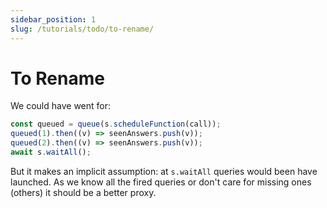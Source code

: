 ```yaml
---
sidebar_position: 1
slug: /tutorials/todo/to-rename/
---
```



# To Rename

We could have went for:

```js
const queued = queue(s.scheduleFunction(call));
queued(1).then((v) => seenAnswers.push(v));
queued(2).then((v) => seenAnswers.push(v));
await s.waitAll();
```

But it makes an implicit assumption: at `s.waitAll` queries would been have launched. As we know all the fired queries or don't care for missing ones (others) it should be a better proxy.

<DebugPlaygroundsQueue />
